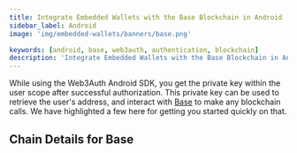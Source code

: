 ```yaml
---
title: Integrate Embedded Wallets with the Base Blockchain in Android
sidebar_label: Android
image: 'img/embedded-wallets/banners/base.png'

keywords: [android, base, web3auth, authentication, blockchain]
description: 'Integrate Embedded Wallets with the Base Blockchain in Android | Embedded Wallets'
---
```



While using the Web3Auth Android SDK, you get the private key within the user scope after successful authorization. This private key can be used to retrieve the user's address, and interact with [Base](https://base.org/) to make any blockchain calls. We have highlighted a few here for getting you started quickly on that.

## Chain Details for Base

<ChainDetailsBase />

<EVMInteraction />
